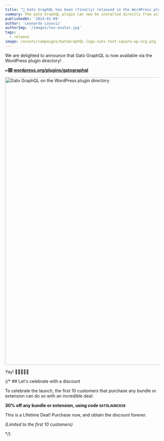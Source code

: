 ```yaml
---
title: "🥳 Gato GraphQL has been (finally) released in the WordPress plugin directory"
summary: The Gato GraphQL plugin can now be installed directly from within your WordPress site
publishedAt: '2024-01-09'
author: 'Leonardo Losoviz'
authorImg: '/images/leo-avatar.jpg'
tags:
  - release
image: /assets/campaigns/GatoGraphQL-logo-suki-text-square-wp-org.png
---
```


We are delighted to announce that Gato GraphQL is now available via the WordPress plugin directory!

**👉🏽 [wordpress.org/plugins/gatographql](https://wordpress.org/plugins/gatographql/)**

<a href="https://wordpress.org/plugins/gatographql/" target="_blank">

<Image
  src="/images/gatographql-on-wordpress-plugin-directory.png"
  width="1024"
  height="940"
  alt="Gato GraphQL on the WordPress plugin directory"
  caption="Gato GraphQL on the WordPress plugin directory"
/>

</a>

Yay! 🎉🥳🙌🎈🥂

{/* ## Let's celebrate with a discount

To celebrate the launch, the first 10 customers that purchase any bundle or extension can do so with an incredible deal:

<Banner type='success'>

**30% off any bundle or extension, using code `GATOLAUNCH30`**

This is a Lifetime Deal! Purchase now, and obtain the discount forever.

_(Limited to the first 10 customers)_

</Banner> */}
